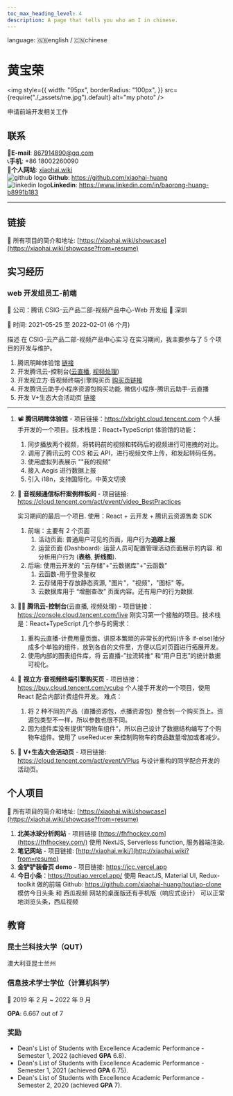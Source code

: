 ```yaml
---
toc_max_heading_level: 4
description: A page that tells you who am I in chinese.
---
```



language: <Link to="/about">🇬🇧english</Link> / <Link to="/about/cn">🇨🇳chinese</Link>

<div style={{display:"flex", justifyContent:"space-between", alignItems:"center"}}>
<h1 className="margin-bottom--none">黄宝荣</h1>

<img
  style={{
    width: "95px",
    borderRadius: "100px",
  }}
  src={require("./_assets/me.jpg").default}
  alt="my photo"
/>

</div>

申请前端开发相关工作

## 联系

<div className="row">
  <div className="col col--6">
      📧<b>E-mail</b>: <a href="mailto:867914890@qq.com">867914890@qq.com</a>
  </div>
  <div className="col col--6">
      📞<b>手机</b>: +86 18002260090
  </div>
  <div className="col col--6">
      🔗<b>个人网站</b>: <a href="https://xiaohai.wiki?from=resume">xiaohai.wiki</a>
  </div>

  <div className="col col--6">
      <img
        src="https://github.githubassets.com/images/modules/logos_page/GitHub-Mark.png"
        alt="github logo"
        style={{ width: "25px", height: "25px", display:"inline", verticalAlign:"top" }}
      />
      <b>Github</b>: <a href="https://github.com/xiaohai-huang">https://github.com/xiaohai-huang</a>
  </div>
  
  <div className="col col--6" style={{whiteSpace:"nowrap", textOverflow:"ellipsis", overflow:"hidden"}}>
       <img
        src="https://cdn-icons-png.flaticon.com/512/174/174857.png"
        alt="linkedin logo"
        style={{ width: "20px", height: "20px", display:"inline", verticalAlign:"sub", paddingLeft:"0.1rem",paddingBottom:"0.05rem", paddingTop:"0.1rem" , marginRight:"0.2rem" }}
      /><b>Linkedin</b>: <a href="https://www.linkedin.com/in/baorong-huang-b8991b183" >https://www.linkedin.com/in/baorong-huang-b8991b183</a>
  </div>
</div>

---

## 链接

🌟 所有项目的简介和地址: [https://xiaohai.wiki/showcase](https://xiaohai.wiki/showcase?from=resume)

## 实习经历

### web 开发组员工-前端

🏢 公司：腾讯 CSIG-云产品二部-视频产品中心-Web 开发组 📍 深圳

📅 时间: 2021-05-25 至 2022-02-01 (6 个月)

描述
在 CSIG-云产品二部-视频产品中心实习
在实习期间，我主要参与了 5 个项目的开发与维护。

1. 腾讯明眸体验馆 [链接](https://xbright.cloud.tencent.com)
2. 开发腾讯云-控制台([云直播](https://console.cloud.tencent.com/live), [视频处理](https://console.cloud.tencent.com/mps))
3. 开发视立方·音视频终端引擎购买页 [购买页链接](https://buy.cloud.tencent.com/vcube)
4. 开发腾讯云助手小程序资源包购买功能. 微信小程序-腾讯云助手-云直播
5. 开发 V+生态大会活动页 [链接](https://cloud.tencent.com/act/event/VPlus)

---

1. 📽️ **腾讯明眸体验馆** - 项目链接：https://xbright.cloud.tencent.com
   个人接手开发的一个项目。技术栈是：React+TypeScript
   体验馆的功能：

   1. 同步播放两个视频，将转码前的视频和转码后的视频进行可拖拽的对比。
   2. 调用了腾讯云的 COS 和云 API，进行视频文件上传，和发起转码任务。
   3. 使用虚拟列表展示 ""我的视频"
   4. 接入 Aegis 进行数据上报
   5. 引入 i18n，支持国际化。中英文切换

2. 🎸 **音视频通信标杆案例样板间** - 项目链接: https://cloud.tencent.com/act/event/video_BestPractices

   实习期间的最后一个项目. 使用：React + 云开发 + 腾讯云资源售卖 SDK

   1. 前端：主要有 2 个页面
      1. 活动页面: 普通用户可见的页面，用户行为**追踪上报**
      2. 运营页面 (Dashboard): 运营人员可配置管理活动页面展示的内容. 和分析用户行为 (**表格**, **折线图**).
   2. 后端: 使用云开发的 "云存储"+"云数据库"+"云函数"
      1. 云函数-用于登录鉴权
      2. 云存储用于存放静态资源, "图片"，"视频"，"图标" 等。
      3. 云数据库用于 “增删查改” 页面内容。还有用户的行为数据.

3. 🧑‍💻 **腾讯云-控制台**(云直播, 视频处理) - 项目链接：https://console.cloud.tencent.com/live
   刚实习第一个接触的项目。技术栈是：React+TypeScript
   几个参与的需求：

   1. 重构云直播-计费用量页面。讲原本繁琐的非常长的代码(许多 if-else)抽分成多个单独的组件，放到各自的文件里，方便以后对页面进行拓展开发。
   2. 使用内部的图表组件库，将 云直播-”拉流转推“ 和“用户日志”的统计数据可视化。

4. 🏪 **视立方·音视频终端引擎购买页** - 项目链接：https://buy.cloud.tencent.com/vcube
   个人接手开发的一个项目，使用 React 配合内部计费组件开发。
   难点：

   1. 将 2 种不同的产品（直播资源包，点播资源包）整合到一个购买页上。资源包类型不一样，所以参数也很不同。
   2. 因为组件库没有提供”购物车组件“，所以自己设计了数据结构编写了个购物车组件。使用了 useReducer 来控制购物车的商品数量增加或者减少。

5. 🍾 **V+生态大会活动页** - 项目链接: https://cloud.tencent.com/act/event/VPlus
   与设计重构的同学配合开发的活动页。

## 个人项目

🌟 所有项目的简介和地址: [https://xiaohai.wiki/showcase](https://xiaohai.wiki/showcase?from=resume)

1. **北美冰球分析网站** - 项目链接 [https://fhfhockey.com](https://fhfhockey.com/) 使用 NextJS, Serverless function, 服务器端渲染.
1. **笔记网站** - 项目链接: [http://xiaohai.wiki/](http://xiaohai.wiki?from=resume)
1. **金铲铲装备页 demo** - 项目链接: https://jcc.vercel.app
1. **今日小条**：https://toutiao.vercel.app/ 使用 ReactJS, Material UI, Redux-toolkit 做的前端
   Github: https://github.com/xiaohai-huang/toutiao-clone
   模仿今日头条 和 西瓜视频 网站的桌面版还有手机版（响应式设计）
   可以正常地浏览头条，西瓜视频

## 教育

### 昆士兰科技大学（QUT）

澳大利亚昆士兰州

### 信息技术学士学位（计算机科学）

📅 2019 年 2 月 ~ 2022 年 9 月

**GPA**: 6.667 out of 7

### 奖励

- Dean's List of Students with Excellence Academic Performance - Semester 1, 2022 (achieved **GPA** 6.8).
- Dean's List of Students with Excellence Academic Performance - Semester 1, 2021 (achieved **GPA** 6.75).
- Dean's List of Students with Excellence Academic Performance - Semester 2, 2020 (achieved **GPA** 7).

